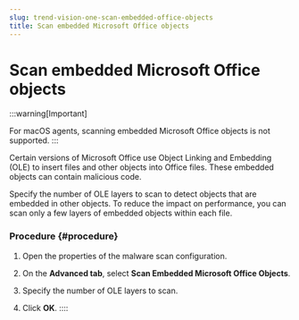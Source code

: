 ```yaml
---
slug: trend-vision-one-scan-embedded-office-objects
title: Scan embedded Microsoft Office objects
---
```

# Scan embedded Microsoft Office objects

:::warning[Important]

For macOS agents, scanning embedded Microsoft Office objects is not supported.
:::

Certain versions of Microsoft Office use Object Linking and Embedding (OLE) to insert files and other objects into Office files. These embedded objects can contain malicious code.

Specify the number of OLE layers to scan to detect objects that are embedded in other objects. To reduce the impact on performance, you can scan only a few layers of embedded objects within each file.

### Procedure {#procedure}

1.  Open the properties of the malware scan configuration.

2.  On the **Advanced tab**, select **Scan Embedded Microsoft Office Objects**.

3.  Specify the number of OLE layers to scan.

4.  Click **OK**.
::::
